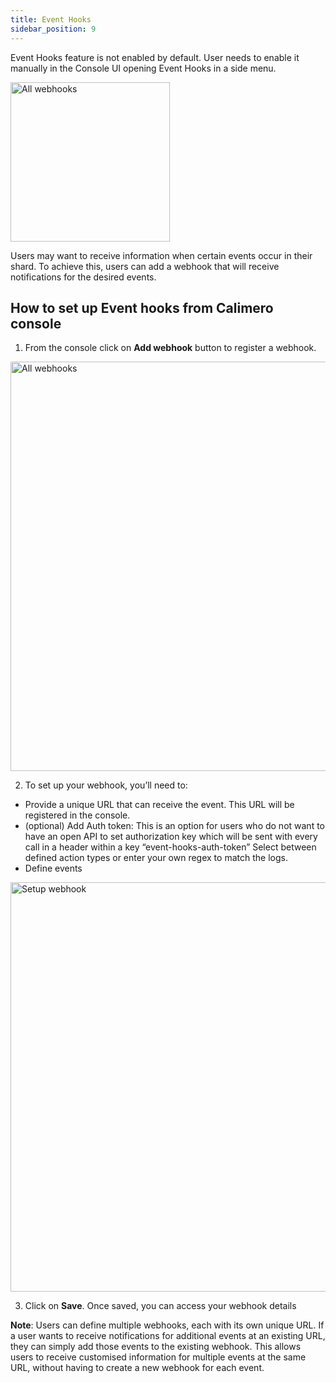 ```yaml
---
title: Event Hooks
sidebar_position: 9
---
```


Event Hooks feature is not enabled by default. User needs to enable it manually in the Console UI opening Event Hooks in a side menu.

<img width="255" alt="All webhooks" src="https://user-images.githubusercontent.com/12198572/234869073-5eeef76a-a06f-4e53-98d8-b0728298d0c7.png"/>

Users may want to receive information when certain events occur in their shard. To achieve this, users can add a webhook that will receive notifications for the desired events.

## How to set up Event hooks from Calimero console
1. From the console click on **Add webhook** button to register a webhook.

<img width="655" alt="All webhooks" src="https://user-images.githubusercontent.com/12198572/234868580-2b7c2702-fcd4-4e3b-b5f5-603abf1b188a.png"/>

2. To set up your webhook, you’ll need to:
- Provide a unique URL that can receive the event. This URL will  be registered in the console.
- (optional) Add Auth token: This is an option for users who do not want to have an open API to set authorization key which will be sent with every call in a header within a key “event-hooks-auth-token”
Select between defined action types or enter your own regex to match the logs.
- Define events

<img width="655" alt="Setup webhook" src="https://user-images.githubusercontent.com/12198572/234867963-a826f6d8-4d7d-4691-afb6-41743ab76b1a.png"/>

3. Click on **Save**. Once saved, you can access your webhook details

**Note**: Users can define multiple webhooks, each with its own unique URL. If a user wants to receive notifications for additional events at an existing URL, they can simply add those events to the existing webhook. This allows users to receive customised information for multiple events at the same URL, without having to create a new webhook for each event.
